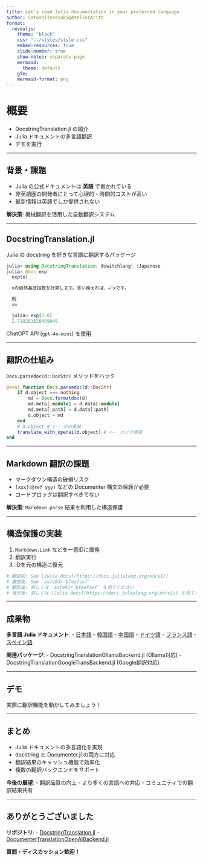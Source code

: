 ```yaml
---
title: Let's read Julia documentation in your preferred language
author: SatoshiTerasaki@AtelierArith
format:
  revealjs:
    theme: "black"
    css: "../styles/style.css"
    embed-resources: true
    slide-number: true
    show-notes: separate-page
    mermaid:
      theme: default
    gfm:
    mermaid-format: png
---
```


# 概要

- DocstringTranslation.jl の紹介
- Julia ドキュメントの多言語翻訳
- デモを実行

---

## 背景・課題

- Julia の公式ドキュメントは **英語** で書かれている
- 非英語圏の開発者にとって心理的・時間的コストが高い
- 最新情報は英語でしか提供されない

**解決策**: 機械翻訳を活用した自動翻訳システム

---

## DocstringTranslation.jl

Julia の docstring を好きな言語に翻訳するパッケージ

```julia
julia> using DocstringTranslation; @switchlang! :Japanese
julia> @doc exp
  exp(x)

  xの自然基底指数を計算します。言い換えれば、ℯ^xです。

  例
  ≡≡

  julia> exp(1.0)
  2.718281828459045
```

ChatGPT API (`gpt-4o-mini`) を使用

---

## 翻訳の仕組み

`Docs.parsedoc(d::DocStr)` メソッドをハック

```julia
@eval function Docs.parsedoc(d::DocStr)
    if d.object === nothing
        md = Docs.formatdoc(d)
        md.meta[:module] = d.data[:module]
        md.meta[:path] = d.data[:path]
        d.object = md
    end
    # d.object # <-- 元の実装
    translate_with_openai(d.object) # <-- ハック実装
end
```

---

## Markdown 翻訳の課題

- マークダウン構造の破損リスク
- `[xxx](@ref yyy)` などの Documenter 構文の保護が必要
- コードブロックは翻訳すべきでない

**解決策**: `Markdown.parse` 結果を利用した構造保護

---

## 構造保護の実装

1. `Markdown.Link` などを一意IDに置換
2. 翻訳実行
3. IDを元の構造に復元

```julia
# 翻訳前: See [Julia docs](https://docs.julialang.org/en/v1/)
# 置換後: See `asfa93r_bfeafasf`
# 翻訳後: 詳しくは `asfa93r_bfeafasf` を見てください
# 復元後: 詳しくは [Julia docs](https://docs.julialang.org/en/v1/) を見てください
```

---

## 成果物

**多言語 Julia ドキュメント**:
- [日本語](https://atelierarith.github.io/UnofficialJuliaDoc-ja/)
- [韓国語](https://atelierarith.github.io/UnofficialJuliaDoc-ko/)
- [中国語](https://atelierarith.github.io/UnofficialJuliaDoc-zh/)
- [ドイツ語](https://atelierarith.github.io/UnofficialJuliaDoc-de/)
- [フランス語](https://atelierarith.github.io/UnofficialJuliaDoc-fr/)
- [スペイン語](https://atelierarith.github.io/UnofficialJuliaDoc-es/)

**関連パッケージ**:
- DocstringTranslationOllamaBackend.jl (Ollama対応)
- DocstringTranslationGoogleTransBackend.jl (Google翻訳対応)

---

## デモ

実際に翻訳機能を動かしてみましょう！

---

## まとめ

- Julia ドキュメントの多言語化を実現
- docstring と Documenter.jl の両方に対応
- 翻訳結果のキャッシュ機能で効率化
- 複数の翻訳バックエンドをサポート

**今後の展望**:
- 翻訳品質の向上
- より多くの言語への対応
- コミュニティでの翻訳結果共有

---

## ありがとうございました

**リポジトリ**:
- [DocstringTranslation.jl](https://github.com/AtelierArith/DocstringTranslation.jl)
- [DocumenterTranslationOpenAIBackend.jl](https://github.com/AtelierArith/DocumenterTranslationOpenAIBackend.jl)

**質問・ディスカッション歓迎！**
